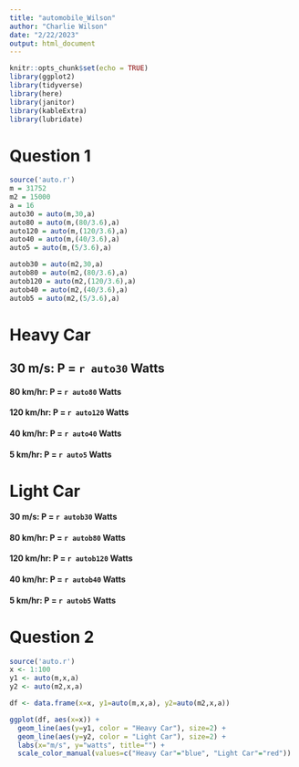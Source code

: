 ```yaml
---
title: "automobile_Wilson"
author: "Charlie Wilson"
date: "2/22/2023"
output: html_document
---
```


```r
knitr::opts_chunk$set(echo = TRUE)
library(ggplot2)
library(tidyverse)
library(here)
library(janitor)
library(kableExtra)
library(lubridate)
```

# Question 1

```r
source('auto.r')
m = 31752
m2 = 15000
a = 16
auto30 = auto(m,30,a)
auto80 = auto(m,(80/3.6),a)
auto120 = auto(m,(120/3.6),a)
auto40 = auto(m,(40/3.6),a)
auto5 = auto(m,(5/3.6),a)

autob30 = auto(m2,30,a)
autob80 = auto(m2,(80/3.6),a)
autob120 = auto(m2,(120/3.6),a)
autob40 = auto(m2,(40/3.6),a)
autob5 = auto(m2,(5/3.6),a)
```
# Heavy Car
## 30 m/s: P = `r auto30` Watts
#### 80 km/hr: P = `r auto80` Watts
#### 120 km/hr: P = `r auto120` Watts
#### 40 km/hr: P = `r auto40` Watts
#### 5 km/hr: P = `r auto5` Watts
# Light Car
#### 30 m/s: P = `r autob30` Watts
#### 80 km/hr: P = `r autob80` Watts
#### 120 km/hr: P = `r autob120` Watts
#### 40 km/hr: P = `r autob40` Watts
#### 5 km/hr: P = `r autob5` Watts

# Question 2

```r
source('auto.r')
x <- 1:100
y1 <- auto(m,x,a)
y2 <- auto(m2,x,a)

df <- data.frame(x=x, y1=auto(m,x,a), y2=auto(m2,x,a))

ggplot(df, aes(x=x)) +
  geom_line(aes(y=y1, color = "Heavy Car"), size=2) +
  geom_line(aes(y=y2, color = "Light Car"), size=2) +
  labs(x="m/s", y="watts", title="") +
  scale_color_manual(values=c("Heavy Car"="blue", "Light Car"="red"))
```


